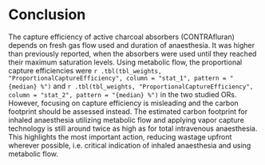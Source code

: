 # Conclusion

The capture efficiency of active charcoal absorbers (CONTRAfluran)
depends on fresh gas flow used and duration of anaesthesia.
It was higher than previously reported, when the absorbers were used until
they reached their maximum saturation levels.
Using metabolic flow, the proportional capture efficiencies were
`r .tbl(tbl_weights, "ProportionalCaptureEfficiency", column = "stat_1", pattern = "{median} %")`
and
`r .tbl(tbl_weights, "ProportionalCaptureEfficiency", column = "stat_2", pattern = "{median} %")`
in the two studied ORs.
However, focusing on capture efficiency is misleading and the carbon footprint
should be assessed instead.
The estimated carbon footprint for inhaled anaesthesia utilizing metabolic flow
and applying vapor capture technology is still around twice as high as for total intravenous
anaesthesia.
This highlights the most important action, reducing wastage upfront
wherever possible, i.e. critical indication of inhaled anaesthesia and
using metabolic flow.
